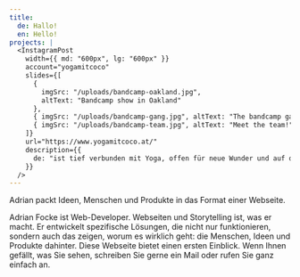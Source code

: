 ```yaml
---
title:
  de: Hallo!
  en: Hello!
projects: |
  <InstagramPost
    width={{ md: "600px", lg: "600px" }}
    account="yogamitcoco"
    slides={[
      {
        imgSrc: "/uploads/bandcamp-oakland.jpg",
        altText: "Bandcamp show in Oakland"
      },
      { imgSrc: "/uploads/bandcamp-gang.jpg", altText: "The bandcamp gang" },
      { imgSrc: "/uploads/bandcamp-team.jpg", altText: "Meet the team!" }
    ]}
    url="https://www.yogamitcoco.at/"
    description={{
      de: "ist tief verbunden mit Yoga, offen für neue Wunder und auf dem Weg, die Welt zu verändern. Yogamitcoco ist Coco und Coco ist Yogalehrerin. Sie liebt es, Räume der Entspannung zu schaffen und ich unterstütze sie dabei mit ihrer Webpräsenz. Gemeinsam schaffen wir magische Momente und verbinden ihre Körperarbeit mit einer starken Homepage. Namasté!"
    }}
  />
---
```


Adrian packt Ideen, Menschen und Produkte in das Format einer Webseite.

Adrian Focke ist Web-Developer. Webseiten und Storytelling ist, was er macht. Er entwickelt spezifische Lösungen, die nicht nur funktionieren, sondern auch das zeigen, worum es wirklich geht: die Menschen, Ideen und Produkte dahinter. Diese Webseite bietet einen ersten Einblick. Wenn Ihnen gefällt, was Sie sehen, schreiben Sie gerne ein Mail oder rufen Sie ganz einfach an.

<Form
  width={{
    initial: "300px",
    xs: "300px",
    sm: "300px",
    md: "600px",
    lg: "600px",
    xl: "300px"
  }}
  title={{ de: "" }}
/>
